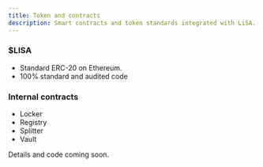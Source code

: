 ```yaml
---
title: Token and contracts
description: Smart contracts and token standards integrated with LiSA. On-chain infrastructure and protocol interactions.
---
```


### $LISA
- Standard ERC-20 on Ethereum.
- 100% standard and audited code

### Internal contracts
- Locker
- Registry
- Splitter
- Vault

Details and code coming soon.